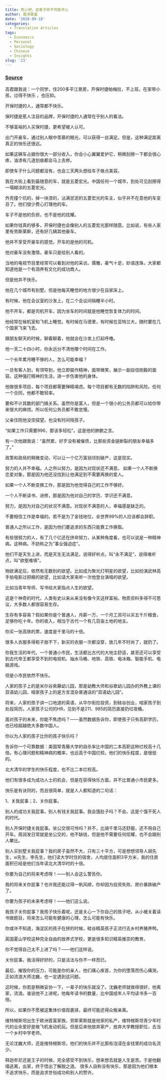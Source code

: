 ```yaml
---
title: 死心吧，这辈子你不可能开心
author: 南洋首富
date: '2020-09-18'
categories:
  - Translation Articles
tags:
  - Economics
  - Personal
  - Sociology
  - Chinese
  - Insights
slug: '23'
---
```



### [Source](https://freewechat.com/a/MzU2NTgwOTE0MQ==/2247484737/1)


高君跟我说：一个同学，住200多平江景房，开保时捷帕梅拉，不上班，在家带小孩，过得不快乐 ，也压抑。


开保时捷的人，通常都不快乐。

保时捷是惹人注目的品牌，开保时捷的人通常在乎别人的看法。

不够富裕的人买保时捷，更希望被人认可。

出门开豪车，通过别人眼中羡慕的眼光，可以获得一丝满足。但是，这种满足距离真正的快乐还很远。

如果这辆车占据你很大一部分收入，你会小心翼翼爱护它，稍微刮擦一下都会很心疼，油漆有几道划痕都会马上去修。


即使车子什么问题都没有，也会三天两头想给车子做点美容。

我在大街上看到最随意的车，就是五菱宏光。中国任何一个城市，到处可见刮擦得一塌糊涂的五菱宏光。

外壳撞个坑的，掉一块漆的，沾满淤泥的五菱宏光的车主，似乎并不在意他的车变丑了。他们很少费心打理他的车。

车子不是他的负担，也不是他的炫耀。

如果你钱真的够多，开保时捷也会像别人的五菱宏光那样随意。比如说，有些人家里有劳斯莱斯，还有好几辆其他豪车。

他并不享受开豪车的感觉。开车的是他的司机。

他对豪车没有激情，豪车只是给别人看的。

当地的电视节目里经常可以看到对他的采访。儒雅，豪气十足，妙语连珠，大家都知道他是一个有涵养有文化的成功商人。

但是他并不快乐。

他在几个城市有别墅。但是他每天睡觉的地方很少在自家床上。

有时候，他在会议室的沙发上，在二个会议间隔睡半小时。

他不开车，都是司机开车，因为坐车的时间就是他睡觉恢复体力的时间。

他经常在候机室和飞机上睡觉。有时候在马德里，有时候在亚特兰大，随时要在几个国家飞来飞去。

跟朋友聊天的时候，聊着聊着，他就会在沙发上打起呼噜。

他一天二十四小时，你永远分不清他哪个时间在工作。

一个长年累月睡不够的人，怎么可能幸福？





一旦有客人到，有领导到，他立即振作精神，面带微笑，展示一副自信刚毅的面容。这种强打精神的生活，进一步伤害他的身体。

他做很多项目，每个项目都需要殚精竭虑。每个项目都有无数的陷阱和风险。任何一个合同，他都不敢轻率。

要和不计其数的部门搞关系。虽然你是富人，但是一个很小的公务员都可以给你带来很大的麻烦。所以任何公务员都不敢怠慢。

父亲住院他没空探望。也没有时间陪孩子。

“如果工作只需要996，那该多轻松”。这是他的肺腑之言。

有一次他跟我说：“虽然累，好歹没有被催债，比那些资金链断裂的朋友幸福多了。”

政策和政局的稍微变动，可以让一个亿万富翁顷刻破产，这是现实。

努力的人并不幸福。人之所以努力，是因为对现状还不满意。
如果一个人不断换恋爱对象，那是因为他还没找到让他满足到不需要再换的爱人。

如果一个人不断变换工作，那是因为他觉得自己的工作不够好。

一个人不断读书、进修，那是因为他对自己的学历、学识还不满意。

努力，是因为对自己的状况不满意。对现状不满意的人，幸福感是缺乏的。

不要相信工作是幸福的。若不是为了金钱地位，全世界99%的人应该都会辞职。

普通人之所以工作，是因为他们要追求的东西只能靠工作换取。

有些很努力的人，有了几个亿还在拼命努力，从某种角度看，也可以说是一种精神病。这种病，不妨称之为“事业强迫症”。



他们不是天生上进，而是天生无法满足。说得好听点，叫“永不满足”，说得难听点，叫“欲壑难填”。

物欲满足后，依然有无数别的欲望。比如成为聚光灯明星的欲望，比如扮演武林高手拍电影过把瘾的欲望，比如请大家来听一次他登台演唱的欲望。

比如当青年导师、写书给大家指点人生的欲望。

这是个神奇的时代，人类有史以来从来没有像今天这样富裕。物质资料多得不可思议，大多数人都很容易生存。

生存有多容易？假如果你是个普通人，月薪一万，一个月工资可以买五千斤粮食，足够你吃十年。你的收入，相当于古代一个有几百亩土地的地主。

你买一张高铁的票，速度是千里马的十倍。

很多人衣服多得柜子放不下，新买的衣服一次都没穿，放几年不时尚了，就扔了。

你我生活的年代，一个普通小市民，生活都比古代的大地主舒适，甚至还可以享受到古代帝王都享受不到的电视机、抽水马桶、地铁、高铁、电冰箱、智能手机、电脑游戏。

但是小市民依然不快乐。

人家的孩子上的是米尔谷紫藤幼儿园，那是幼教大师和谷歌幼儿园办的外教上课的双语幼儿园，咱家孩子上的是方言混杂普通话的“双语幼儿园”。

将来，人家的孩子讲一口地道的英语，从华尔街拉投资，到硅谷创业，咱家孩子到处投简历。人家孩子公司的HR，见到不是211、985的简历直接扔垃圾桶。

面对孩子的未来，你能不焦虑吗？——虽然数据告诉你，即使孩子只有高职学历，也已经超越绝大多数中国人。

你以为人家的孩子比你的孩子快乐吗？

告诉你一个可靠数据：美国常青藤大学的自杀率比中国的二本高职这种烂校高十几倍。有心理问题和精神病的概率，也远高于中国烂校。他们的快乐程度，是很低的。

北大清华的学生的快乐程度，也不比二本烂校高。

他们有很多成为成功人士的机会，但是在获得快乐方面，并不比普通小市民更多。

快乐是有诀窍的，而且很简单，就是人人都知道的二句话：



1、关我屁事；2、关你屁事。

别人的成功关我屁事。别人有钱关我屁事。我会饿肚子吗？不会。这是个饿不死人的时代。

别人开保时捷关我屁事。坐公交很可怜吗？并不，比骑千里马还舒服，还不用自己开车。周润发日常就是坐公交的，他不缺钱，但是他不需要任何炫耀，也不会跟别人攀比。

别人买别墅关我屁事？我的房子虽然不大，只有三十平方，可是想想领导人胡先生，xi先生，李先生，他们读大学时住的宿舍，人均居住面积3平方米，我的住房面积已经是他们当年读北大清华时的十倍。

你要为自己的将来考虑呀！——别人会这么警告你。

我的将来关你屁事？也许我还能过得一帆风顺，你却因为投资失败、房价暴跌破产了。

你要为孩子的未来考虑呀！——他们这么说。



我孩子关你屁事？我孩子快乐着呢，还是关心一下你自己的孩子吧，从小被关着读书做题目，将来怎么可能有健康的心理，怎么可能有快乐。

你或许不知道，海淀区的孩子在拼的时候，硅谷精英孩子正流行去乡村养猪养鸭。

英国夏山学校这种完全自由的放养式学校，更是很多知识精英推崇的教育。

你不觉得自己太不上进了吗？——他们这样说。

关你屁事。我活得好好的，只是活法与你不一样而已。





最后，摧毁你的压力，可能是你的亲人，他们痛心疾首，为你的堕落而伤心痛哭。正如流浪大师沈巍，也一定遇到这问题。

这时候，你若是稍微妥协一下，一辈子的快乐就没了。沈巍老师就做得很好，他离家，流浪。谁说他不上进呢，他每年读书的数量，比中国成年人平均读书多一百倍。

所以，如果你不愿被这集体价值观裹挟，最终可能还得众叛亲离。

维特根斯坦出生于欧洲首富家族，劳斯莱斯就是他家的私产，维特根斯坦青少年时代的业余爱好是做飞机发动机玩。但是后来他放弃家产，放弃大学教授职位，去当一个乡村中学老师。

无论沈巍大师，还是维特根斯坦，他们的快乐并不比那些泡浸在金钱里的成功名流少。

释迦牟尼还是王子的时候，完全感受不到快乐，想来想去就是人生是苦。于是他翻墙逃离，出家，终于悟出了解脱之道。
很多人自称没有快乐，那是因为他们根本不追求快乐，而是追求世俗成功和别人的赞许。

